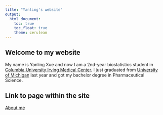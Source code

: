```yaml
---
title: "Yanling's website"
output: 
  html_document:
    toc: true
    toc_float: true
    theme: cerulean
---
```


## Welcome to my website

My name is Yanling Xue and now I am a 2nd-year biostatistics student in [Columbia University Irving Medical Center](https://www.cuimc.columbia.edu). I just graduated from [University of Michigan](https://umich.edu) last year and got my bachelor degree in Pharmaceutical Science.


## Link to page within the site

[About me](Resume.html)